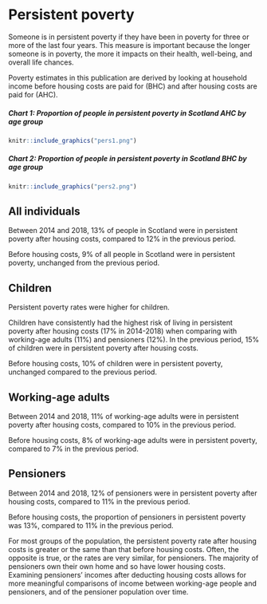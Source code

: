 # Persistent poverty

Someone is in persistent poverty if they have been in poverty for three or more of the last four years. This measure is important because the longer someone is in poverty, the more it impacts on their health, well-being, and overall life chances.

Poverty estimates in this publication are derived by looking at household income before housing costs are paid for (BHC) and after housing costs are paid for (AHC). 

##### Chart 1: Proportion of people in persistent poverty in Scotland AHC by age group
```{r}
knitr::include_graphics("pers1.png")
```

##### Chart 2: Proportion of people in persistent poverty in Scotland BHC by age group
```{r}
knitr::include_graphics("pers2.png")
```

## All individuals

Between 2014 and 2018, 13% of people in Scotland were in persistent poverty after housing costs, compared to 12% in the previous period. 

Before housing costs, 9% of all people in Scotland were in persistent poverty, unchanged from the previous period.

## Children

Persistent poverty rates were higher for children.

Children have consistently had the highest risk of living in persistent poverty after housing costs (17% in 2014-2018) when comparing with working-age adults (11%) and pensioners (12%). In the previous period, 15% of children were in persistent poverty after housing costs.

Before housing costs, 10% of children were in persistent poverty, unchanged compared to the previous period.

## Working-age adults

Between 2014 and 2018, 11% of working-age adults were in persistent poverty after housing costs, compared to 10% in the previous period.

Before housing costs, 8% of working-age adults were in persistent poverty, compared to 7% in the previous period.

## Pensioners

Between 2014 and 2018, 12% of pensioners were in persistent poverty after housing costs, compared to 11% in the previous period.

Before housing costs, the proportion of pensioners in persistent poverty was 13%, compared to 11% in the previous period.

For most groups of the population, the persistent poverty rate after housing costs is greater or the same than that before housing costs. Often, the opposite is true, or the rates are very similar, for pensioners. The majority of pensioners own their own home and so have lower housing costs. Examining pensioners’ incomes after deducting housing costs allows for more meaningful comparisons of income between working-age people and pensioners, and of the pensioner population over time.